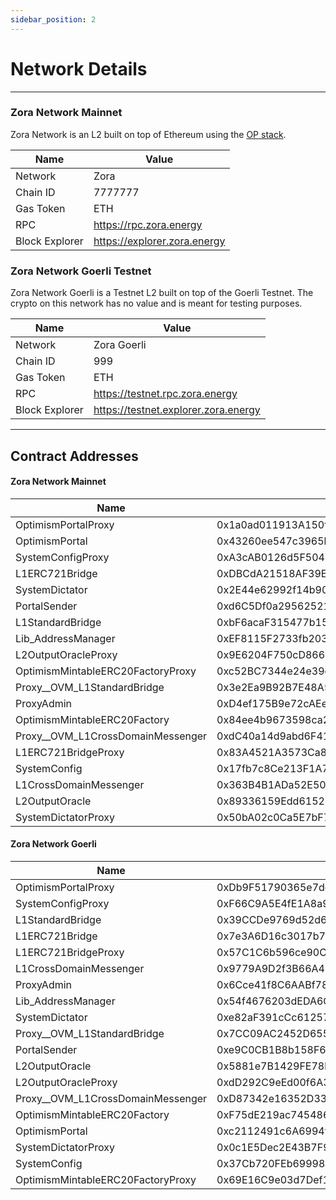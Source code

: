 ```yaml
---
sidebar_position: 2
---
```


# Network Details

---

### Zora Network Mainnet

Zora Network is an L2 built on top of Ethereum using the [OP stack](https://stack.optimism.io/).

| Name           | Value                        |
| -------------- | ---------------------------- |
| Network        | Zora                         |
| Chain ID       | 7777777                      |
| Gas Token      | ETH                          |
| RPC            | https://rpc.zora.energy      |
| Block Explorer | https://explorer.zora.energy |

### Zora Network Goerli Testnet

Zora Network Goerli is a Testnet L2 built on top of the Goerli Testnet.
The crypto on this network has no value and is meant for testing purposes.

| Name           | Value                            |
| -------------- | -------------------------------- |
| Network        | Zora Goerli                      |
| Chain ID       | 999                              |
| Gas Token      | ETH                              |
| RPC            | https://testnet.rpc.zora.energy  |
| Block Explorer | https://testnet.explorer.zora.energy |

---

## Contract Addresses

#### Zora Network Mainnet

| Name                                | Address                                    |
| ----------------------------------- | ------------------------------------------ |
| OptimismPortalProxy                 | 0x1a0ad011913A150f69f6A19DF447A0CfD9551054 |
| OptimismPortal                      | 0x43260ee547c3965bb2a0174763bb8FEcC650BA4A |
| SystemConfigProxy                   | 0xA3cAB0126d5F504B071b81a3e8A2BBBF17930d86 |
| L1ERC721Bridge                      | 0xDBCdA21518AF39E7feb9748F6718D3db11591461 |
| SystemDictator                      | 0x2E44e62992f14b904Bfefd93e63D98D7dA4fcD66 |
| PortalSender                        | 0xd6C5Df0a29562521b2B26fAc218e3dAf0a4dFC9B |
| L1StandardBridge                    | 0xbF6acaF315477b15D638bf4d91eA48FA79b58335 |
| Lib_AddressManager                  | 0xEF8115F2733fb2033a7c756402Fc1deaa56550Ef |
| L2OutputOracleProxy                 | 0x9E6204F750cD866b299594e2aC9eA824E2e5f95c |
| OptimismMintableERC20FactoryProxy   | 0xc52BC7344e24e39dF1bf026fe05C4e6E23CfBcFf |
| Proxy\_\_OVM_L1StandardBridge       | 0x3e2Ea9B92B7E48A52296fD261dc26fd995284631 |
| ProxyAdmin                          | 0xD4ef175B9e72cAEe9f1fe7660a6Ec19009903b49 |
| OptimismMintableERC20Factory        | 0x84ee4b9673598ca2FbDad4Ba4a27A58D6328Ec46 |
| Proxy\_\_OVM_L1CrossDomainMessenger | 0xdC40a14d9abd6F410226f1E6de71aE03441ca506 |
| L1ERC721BridgeProxy                 | 0x83A4521A3573Ca87f3a971B169C5A0E1d34481c3 |
| SystemConfig                        | 0x17fb7c8Ce213F1A7691ee41EA880ABf6eBC6fa95 |
| L1CrossDomainMessenger              | 0x363B4B1ADa52E50353f746999bd9E94395190d2C |
| L2OutputOracle                      | 0x89336159Edd615260a95309e46343602D6b6489e |
| SystemDictatorProxy                 | 0x50bA02c0Ca5E7bF772913EaF24Fb1fd3842a5f19 |

#### Zora Network Goerli

| Name                                | Address                                    |
| ----------------------------------- | ------------------------------------------ |
| OptimismPortalProxy                 | 0xDb9F51790365e7dc196e7D072728df39Be958ACe |
| SystemConfigProxy                   | 0xF66C9A5E4fE1A8a9bc44a4aF80505a4C3620Ee64 |
| L1StandardBridge                    | 0x39CCDe9769d52d61189AB799d91665A11b5f3464 |
| L1ERC721Bridge                      | 0x7e3A6D16c3017b7876138350749981704cA333E  |
| L1ERC721BridgeProxy                 | 0x57C1C6b596ce90C0e010c358DD4Aa052404bB70F |
| L1CrossDomainMessenger              | 0x9779A9D2f3B66A4F4d27cB99Ab6cC1266b3Ca9af |
| ProxyAdmin                          | 0x6Cce41f8C6AABf78E1DA6caF8f78B14946dF6FcF |
| Lib_AddressManager                  | 0x54f4676203dEDA6C08E0D40557A119c602bFA246 |
| SystemDictator                      | 0xe82aF391cCc61257012F5eC08A2D1066230Cb103 |
| Proxy\_\_OVM_L1StandardBridge       | 0x7CC09AC2452D6555d5e0C213Ab9E2d44eFbFc956 |
| PortalSender                        | 0xe9C0CB1B8b158F6397aF04977F331de97233c9a6 |
| L2OutputOracle                      | 0x5881e7B1429FE78b1c98eBAe55d67184597a787c |
| L2OutputOracleProxy                 | 0xdD292C9eEd00f6A32Ff5245d0BCd7f2a15f24e00 |
| Proxy\_\_OVM_L1CrossDomainMessenger | 0xD87342e16352D33170557A7dA1e5fB966a60FafC |
| OptimismMintableERC20Factory        | 0xF75dE219ac74548635261166E40dF6f1dB5aCfeD |
| OptimismPortal                      | 0xc2112491c6A6994f1Aa299FA0A2a0397d7D2b438 |
| SystemDictatorProxy                 | 0x0c1E5Dec2E43B7F97c69Fc68f996F5d4F36E1619 |
| SystemConfig                        | 0x37Cb720FEb69998712a89a0808c9434F59B26750 |
| OptimismMintableERC20FactoryProxy   | 0x69E16C9e03d7Def18A5d88e3c5c2e037946346eF |
